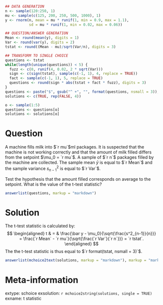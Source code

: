 ```r
## DATA GENERATION
n <- sample(120:250, 1)
mu <- sample(c(125, 200, 250, 500, 1000), 1)
y <- rnorm(n, mean = mu * runif(1, min = 0.9, max = 1.1), 
           sd = mu * runif(1, min = 0.02, max = 0.06))

## QUESTION/ANSWER GENERATION
Mean <- round(mean(y), digits = 1)
Var <- round(var(y), digits = 2)
tstat <- round((Mean - mu)/sqrt(Var/n), digits = 3)

## TRANSFORM TO SINGLE CHOICE
questions <- tstat
while(length(unique(questions)) < 5) {
  fuzz <- c(0, runif(4, 0.02, 2 * sqrt(Var)))
  sign <- c(sign(tstat), sample(c(-1, 1), 4, replace = TRUE))
  fact <- sample(c(-1, 1), 5, replace = TRUE)
  questions <- round(sign * abs(tstat + fact * fuzz), digits = 3)
}
questions <- paste("$", gsub("^ +", "", format(questions, nsmall = 3)), "$", sep = "")
solutions <- c(TRUE, rep(FALSE, 4))

o <- sample(1:5)
questions <- questions[o]
solutions <- solutions[o]
```

Question
========
A machine fills milk into $`r mu`$ml packages. It is suspected that the 
machine is not working correctly and that the amount of milk filled differs 
from the setpoint $\mu_0 = `r mu`$. A sample of $`r n`$ packages 
filled by the machine are collected. The sample mean $\bar{y}$ is equal to 
$`r Mean`$ and the sample variance $s^2_{n-1}$ is equal to 
$`r Var`$.

Test the hypothesis that the amount filled corresponds on average to the 
setpoint. What is the value of the t-test statistic?

```r
answerlist(questions, markup = "markdown")
```

Solution
========
The t-test statistic is calculated by:
$$
\begin{aligned}
  t & = & \frac{\bar y - \mu_0}{\sqrt{\frac{s^2_{n-1}}{n}}}
  = \frac{`r Mean` - `r mu`}{\sqrt{\frac{`r Var`}{`r n`}}}
  = `r tstat`.
\end{aligned}
$$
The the t-test statistic is thus equal to
$`r format(tstat, nsmall = 3)`$.

```r
answerlist(mchoice2text(solutions, markup = "markdown"), markup = "markdown")
```

Meta-information
================
extype: schoice
exsolution: `r mchoice2string(solutions, single = TRUE)`
exname: t statistic
